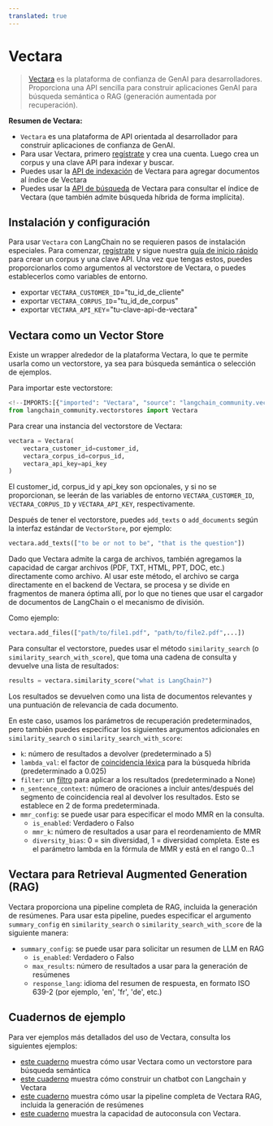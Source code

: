 ```yaml
---
translated: true
---
```


# Vectara

>[Vectara](https://vectara.com/) es la plataforma de confianza de GenAI para desarrolladores. Proporciona una API sencilla para construir aplicaciones GenAI
> para búsqueda semántica o RAG (generación aumentada por recuperación).

**Resumen de Vectara:**
- `Vectara` es una plataforma de API orientada al desarrollador para construir aplicaciones de confianza de GenAI.
- Para usar Vectara, primero [regístrate](https://vectara.com/integrations/langchain) y crea una cuenta. Luego crea un corpus y una clave API para indexar y buscar.
- Puedes usar la [API de indexación](https://docs.vectara.com/docs/indexing-apis/indexing) de Vectara para agregar documentos al índice de Vectara
- Puedes usar la [API de búsqueda](https://docs.vectara.com/docs/search-apis/search) de Vectara para consultar el índice de Vectara (que también admite búsqueda híbrida de forma implícita).

## Instalación y configuración

Para usar `Vectara` con LangChain no se requieren pasos de instalación especiales.
Para comenzar, [regístrate](https://vectara.com/integrations/langchain) y sigue nuestra [guía de inicio rápido](https://docs.vectara.com/docs/quickstart) para crear un corpus y una clave API.
Una vez que tengas estos, puedes proporcionarlos como argumentos al vectorstore de Vectara, o puedes establecerlos como variables de entorno.

- exportar `VECTARA_CUSTOMER_ID`="tu_id_de_cliente"
- exportar `VECTARA_CORPUS_ID`="tu_id_de_corpus"
- exportar `VECTARA_API_KEY`="tu-clave-api-de-vectara"

## Vectara como un Vector Store

Existe un wrapper alrededor de la plataforma Vectara, lo que te permite usarla como un vectorstore, ya sea para búsqueda semántica o selección de ejemplos.

Para importar este vectorstore:

```python
<!--IMPORTS:[{"imported": "Vectara", "source": "langchain_community.vectorstores", "docs": "https://api.python.langchain.com/en/latest/vectorstores/langchain_community.vectorstores.vectara.Vectara.html", "title": "Vectara"}]-->
from langchain_community.vectorstores import Vectara
```

Para crear una instancia del vectorstore de Vectara:

```python
vectara = Vectara(
    vectara_customer_id=customer_id,
    vectara_corpus_id=corpus_id,
    vectara_api_key=api_key
)
```

El customer_id, corpus_id y api_key son opcionales, y si no se proporcionan, se leerán de las variables de entorno `VECTARA_CUSTOMER_ID`, `VECTARA_CORPUS_ID` y `VECTARA_API_KEY`, respectivamente.

Después de tener el vectorstore, puedes `add_texts` o `add_documents` según la interfaz estándar de `VectorStore`, por ejemplo:

```python
vectara.add_texts(["to be or not to be", "that is the question"])
```

Dado que Vectara admite la carga de archivos, también agregamos la capacidad de cargar archivos (PDF, TXT, HTML, PPT, DOC, etc.) directamente como archivo. Al usar este método, el archivo se carga directamente en el backend de Vectara, se procesa y se divide en fragmentos de manera óptima allí, por lo que no tienes que usar el cargador de documentos de LangChain o el mecanismo de división.

Como ejemplo:

```python
vectara.add_files(["path/to/file1.pdf", "path/to/file2.pdf",...])
```

Para consultar el vectorstore, puedes usar el método `similarity_search` (o `similarity_search_with_score`), que toma una cadena de consulta y devuelve una lista de resultados:

```python
results = vectara.similarity_score("what is LangChain?")
```

Los resultados se devuelven como una lista de documentos relevantes y una puntuación de relevancia de cada documento.

En este caso, usamos los parámetros de recuperación predeterminados, pero también puedes especificar los siguientes argumentos adicionales en `similarity_search` o `similarity_search_with_score`:
- `k`: número de resultados a devolver (predeterminado a 5)
- `lambda_val`: el factor de [coincidencia léxica](https://docs.vectara.com/docs/api-reference/search-apis/lexical-matching) para la búsqueda híbrida (predeterminado a 0.025)
- `filter`: un [filtro](https://docs.vectara.com/docs/common-use-cases/filtering-by-metadata/filter-overview) para aplicar a los resultados (predeterminado a None)
- `n_sentence_context`: número de oraciones a incluir antes/después del segmento de coincidencia real al devolver los resultados. Esto se establece en 2 de forma predeterminada.
- `mmr_config`: se puede usar para especificar el modo MMR en la consulta.
   - `is_enabled`: Verdadero o Falso
   - `mmr_k`: número de resultados a usar para el reordenamiento de MMR
   - `diversity_bias`: 0 = sin diversidad, 1 = diversidad completa. Este es el parámetro lambda en la fórmula de MMR y está en el rango 0...1

## Vectara para Retrieval Augmented Generation (RAG)

Vectara proporciona una pipeline completa de RAG, incluida la generación de resúmenes.
Para usar esta pipeline, puedes especificar el argumento `summary_config` en `similarity_search` o `similarity_search_with_score` de la siguiente manera:

- `summary_config`: se puede usar para solicitar un resumen de LLM en RAG
   - `is_enabled`: Verdadero o Falso
   - `max_results`: número de resultados a usar para la generación de resúmenes
   - `response_lang`: idioma del resumen de respuesta, en formato ISO 639-2 (por ejemplo, 'en', 'fr', 'de', etc.)

## Cuadernos de ejemplo

Para ver ejemplos más detallados del uso de Vectara, consulta los siguientes ejemplos:
* [este cuaderno](/docs/integrations/vectorstores/vectara) muestra cómo usar Vectara como un vectorstore para búsqueda semántica
* [este cuaderno](/docs/integrations/providers/vectara/vectara_chat) muestra cómo construir un chatbot con Langchain y Vectara
* [este cuaderno](/docs/integrations/providers/vectara/vectara_summary) muestra cómo usar la pipeline completa de Vectara RAG, incluida la generación de resúmenes
* [este cuaderno](/docs/integrations/retrievers/self_query/vectara_self_query) muestra la capacidad de autoconsula con Vectara.
